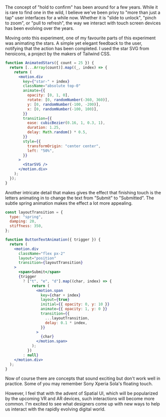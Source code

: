 The concept of "hold to confirm" has been around for a few years. While it is rare to find <Link href="https://twitter.com/samuelkraft/status/1721895617952350490" target="_blank">one</Link> in the wild, I believe we've been privy to "more than just a tap" user interfaces for a while now. Whether it is "slide to unlock", "pinch to zoom", or "pull to refresh", the way we interact with touch screen devices has been evolving over the years.

Moving onto this experiment, one of my favourite parts of this experiment was animating the stars. A simple yet elegant feedback to the user, notifying that the action has been completed. I used the star SVG from <Link href="https://heroicons.com/" target="_blank">heroicons</Link>, a project by the makers of Tailwind CSS.

```jsx
function AnimatedStars({ count = 25 }) {
  return [...Array(count)].map((_, index) => {
    return (
      <motion.div
        key={"star-" + index}
        className="absolute top-0"
        animate={{
          opacity: [0, 1, 0],
          rotate: [0, randomNumber(-360, 360)],
          y: [0, randomNumber(-100, -200)],
          x: [0, randomNumber(-100, 100)],
        }}
        transition={{
          ease: cubicBezier(0.16, 1, 0.3, 1),
          duration: 1.25,
          delay: Math.random() * 0.5,
        }}
        style={{
          transformOrigin: "center center",
          left: "50%",
        }}
      >
        <StarSVG />
      </motion.div>
    );
  });
}
```

Another intricate detail that makes gives the effect that finishing touch is the letters animating in to change the text from "Submit" to "Submitted". The subtle spring animation makes the effect a lot more appealing.

```jsx
const layoutTransition = {
  type: "spring",
  damping: 20,
  stiffness: 350,
};

function ButtonTextAnimation({ trigger }) {
  return (
    <motion.div
      className="flex px-2"
      layout="position"
      transition={layoutTransition}
    >
      <span>Submit</span>
      {trigger
        ? ["t", "e", "d"].map((char, index) => {
            return (
              <motion.span
                key={char + index}
                layout={true}
                initial={{ opacity: 0, y: 10 }}
                animate={{ opacity: 1, y: 0 }}
                transition={{
                  ...layoutTransition,
                  delay: 0.1 * index,
                }}
              >
                {char}
              </motion.span>
            );
          })
        : null}
    </motion.div>
  );
}
```

Now of course there are concepts that sound exciting but don't work well in practice. Some of you may remember Sony Xperia Sola's <Link href="https://www.theverge.com/2012/3/14/2871193/sony-xperia-sola-floating-touch-hover-event-screen-technology" target="_blank">floating touch</Link>.

However, I feel that with the advent of <Link href="https://dribbble.com/tags/spatial-ui" target="_blank">Spatial UI</Link>, which will be popularized by the upcoming VR and AR devices, such interactions will become more common. I'm excited to see what designers come up with new ways to help us interact with the rapidly evolving digital world.
